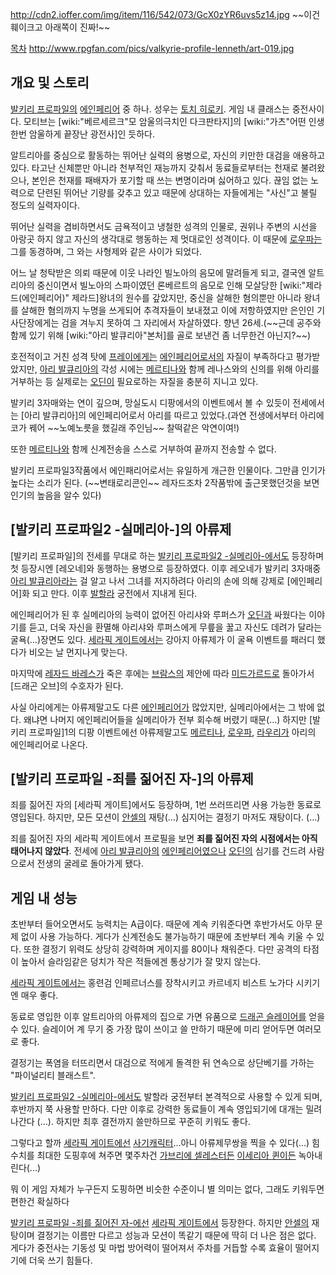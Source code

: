 http://cdn2.ioffer.com/img/item/116/542/073/GcX0zYR6uvs5z14.jpg
~~이건 훼이크고 아래쪽이 진짜!~~

[[목차]]
http://www.rpgfan.com/pics/valkyrie-profile-lenneth/art-019.jpg

== 개요 및 스토리 ==
[[발키리 프로파일]]의 [[에인페리어]] 중 하나. 성우는 [[토치 히로키]]. 
게임 내 클래스는 중전사이다. 모티브는 [wiki:"베르세르크"모 암울의극치인 다크판타지]의 [wiki:"가츠"어떤 인생한번 암울하게 끝장난 광전사]인 듯하다.

알트리아를 중심으로 활동하는 뛰어난 실력의 용병으로, 자신의 키만한 대검을 애용하고 있다. 타고난 신체뿐만 아니라 천부적인 재능까지 갖춰서 동료들로부터는 천재로 불려왔으나, 본인은 천재를 패배자가 포기할 때 쓰는 변명이라며 싫어하고 있다. 끊임 없는 노력으로 단련된 뛰어난 기량를 갖추고 있고 때문에 상대하는 자들에게는 "사신"고 불릴 정도의 실력자이다.

뛰어난 실력을 겸비하면서도 금욕적이고 냉철한 성격의 인물로, 권위나 주변의 시선을 아랑곳 하지 않고 자신의 생각대로 행동하는 제 멋대로인 성격이다. 이 때문에 [[로우파]]는 그를 동경하며, 그 와는 사형제와 같은 사이가 되었다.

어느 날 청탁받은 의뢰 때문에 이웃 나라인 빌노아의 음모에 말려들게 되고, 결국엔 알트리아의 중신이면서 빌노아의 스파이였던 론베르트의 음모로 인해 모살당한 [wiki:"제라드(에인페리어)" 제라드]왕녀의 원수를 갚았지만, 중신을 살해한 혐의뿐만 아니라 왕녀를 살해한 혐의까지 누명을 쓰게되어 추격자들이 보내졌고 이에 저항하였지만 은인인 기사단장에게는 검을 겨누지 못하여 그 자리에서 자살하였다. 향년 26세.(~~근데 공주와 함께 있기 위해 [wiki:"아리 발큐리아"본처]를 골로 보낸건 좀 너무한건 아닌지?~~)

호전적이고 거친 성격 탓에 [[프레이]]에게는 [[에인페리어]]로서의 자질이 부족하다고 평가받았지만, [[아리 발큐리아]]의 각성 시에는 [[메르티나]]와 함께 레나스와의 신의를 위해 아리를 거부하는 등 실제로는 [[오딘]]이 필요로하는 자질을 충분히 지니고 있다.

발키리 3자매와는 연이 깊으며, 망실도시 디팡에서의 이벤트에서 볼 수 있듯이 전세에서는 [아리 발큐리아]의 에인페리어로서 아리를 따르고 있었다.(과연 전생에서부터 아리에 코가 꿰어 ~~노예노릇을 했길래 주인님~~ 찰떡같은 악연이여!)

또한 [[메르티나]]와 함께 신계전송을 스스로 거부하여 끝까지 전송할 수 없다.

발키리 프로파일3작품에서 에인패리어로서는 유일하게 개근한 인물이다. 그만큼 인기가 높다는 소리가 된다.
(~~변태로리콘인~~ 레자드조차 2작품밖에 출근못했던것을 보면 인기의 높음을 알수 있다)

== [발키리 프로파일2 -실메리아-]의 아류제 ==
[발키리 프로파일]의 전세를 무대로 하는 [[발키리 프로파일2 -실메리아-]]에서도 등장하며 첫 등장시엔 [레오네]와 동행하는 용병으로 등장하였다. 이후 레오네가 발키리 3자매중 [[아리 발큐리아]]라는 걸 알고 나서 그녀를 저지하려다 아리의 손에 의해 강제로 [에인페리어]화 되고 만다. 이후 [[발할라]] 궁전에서 지내게 된다.

에인페리어가 된 후 실메리아의 능력이 없어진 아리샤와 루퍼스가 [[오딘]]과 싸웠다는 이야기를 듣고, 더욱 자신을 환멸해 아리샤와 루퍼스에게 무릎을 꿇고 자신도 데려가 달라는 굴욕(…)장면도 있다.  [[세라픽 게이트]]에서는 강아지 아류제가 이 굴욕 이벤트를 패러디 했다가 비오는 날 먼지나게 맞는다.

마지막에 [[레자드 바레스]]가 죽은 후에는 [[브람스]]의 제안에 따라 [[미드가르드]]로 돌아가서 [드래곤 오브]의 수호자가 된다.

사실 아리에게는 아류제말고도 다른 [[에인페리어]]가 많았지만, 실메리아에서는 그 밖에 없다. 왜냐면 나머지 에인페리어들을 실메리아가 전부 회수해 버렸기 때문(…) 하지만 [발키리 프로파일]1의 디팡 이벤트에선 아류제말고도 [[메르티나]], [[로우파]], [[라우리]]가 아리의 에인페리어로 나온다.

== [발키리 프로파일 -죄를 짊어진 자-]의 아류제 ==
죄를 짊어진 자의 [세라픽 게이트]에서도 등장하며, 1번 쓰러뜨리면 사용 가능한 동료로 영입된다. 
하지만, 모든 모션이 [[안셀]]의 재탕(…) 심지어는 결정기 마저도 재탕이다. (…)

죄를 짊어진 자의 세라픽 게이트에서 프로필을 보면 '''죄를 짊어진 자의 시점에서는 아직 태어나지 않았다'''. 
전세에 [[아리 발큐리아]]의 [[에인페리어]]였으나 [[오딘]]의 심기를 건드려 사람으로서 전생의 굴레로 돌아가게 됐다. 

== 게임 내 성능 ==
초반부터 들어오면서도 능력치는 A급이다. 때문에 계속 키워준다면 후반가서도 아무 문제 없이 사용 가능하다. 게다가 신계전송도 불가능하기 때문에 초반부터 계속 키울 수 있다. 또한 결정기 위력도 상당히 강력하며 게이지를 80이나 채워준다. 다만 공격의 타점이 높아서 슬라임같은 덩치가 작은 적들에겐 통상기가 잘 맞지 않는다.

[[세라픽 게이트]]에서는 홍련검 인페르너스를 장착시키고 카르네지 비스트 노가다 시키기엔 매우 좋다. 

동료로 영입한 이후 알트리아의 아류제의 집으로 가면 유품으로 [[드래곤 슬레이어]]를 얻을 수 있다. 슬레이어 계 무기 중 가장 많이 쓰이고 쓸 만하기 때문에 미리 얻어두면 여러모로 좋다.

결정기는 폭염을 터뜨리면서 대검으로 적에게 돌격한 뒤 연속으로 상단베기를 가하는 "파이널리티 블래스트".

[[발키리 프로파일2 -실메리아-]]에서도 발할라 궁전부터 본격적으로 사용할 수 있게 되며, 후반까지 쭉 사용할 만하다. 다만 이후로 강력한 동료들이 계속 영입되기에 대개는 밀려나간다 (…). 하지만 최후 결전까지 쓸만하므로 꾸준히 키워도 좋다.

그렇다고 할까 [[세라픽 게이트]]에선 [[사기캐릭터]]...아니 아류제무쌍을 찍을 수 있다(...)
힘수치를 최대한 도핑후에 쳐주면 몇주차건 [[가브리에 셀레스터]]든 [[이세리아 퀸]]이든 녹아내린다(...)

뭐 이 게임 자체가 누구든지 도핑하면 비슷한 수준이니 별 의미는 없다, 그래도 키워두면 편한건 확실하다

[[발키리 프로파일 -죄를 짊어진 자-]]에선 [[세라픽 게이트]]에서 등장한다. 하지만 [[안셀]]의 재탕이며 결정기는 이름만 다르고 성능과 모션이 똑같기 때문에 딱히 더 나은 점은 없다. 게다가 중전사는 기동성 및 마법 방어력이 떨어져서 주차를 거듭할 수록 효율이 떨어지기에 더욱 쓰기 힘들다.
